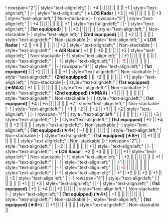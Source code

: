 {{Ship/EquipmentBonuses|Kai Ni|class=<includeonly>mw-collapsed</includeonly>}}
! rowspan="2"|{{RedGunLight}}{{EquipmentLink|12.7cm Twin Gun Mount Model D Kai 2}}
| style="text-align:left;" | 
| +4 || || || || || || +1 
| style="text-align:left;" | 
|-
| style="text-align:left;" | '''+ LOS Radar'''
| +3 || +6 || || || || || +3 
| style="text-align:left;" | Non-stackable
|-
! rowspan="5"|{{RedGunLight}}{{EquipmentLink|12.7cm Twin Gun Mount Model D Kai 3}}
| style="text-align:left;" | 
| +4 || || || || || || +1 
| style="text-align:left;" | 
|-
| style="text-align:left;" | '''(1st equipped)'''
| || || +3 || || || || 
| style="text-align:left;" | Non-stackable
|-
| style="text-align:left;" | '''(2nd equipped)'''
| || || +2 || || || || 
| style="text-align:left;" | Non-stackable
|-
| style="text-align:left;" | '''+ LOS Radar'''
| +2 || +4 || || || || || +2 
| style="text-align:left;" | Non-stackable
|-
| style="text-align:left;" | '''+ AIR Radar'''
| +1 || || +5 || || || || +2 
| style="text-align:left;" | Non-stackable
|-
! {{GreenGunDP}}{{EquipmentLink|5inch Single Gun Mount Mk.30 Kai + GFCS Mk.37}}
| style="text-align:left;" | 
| +1 || || || || || || 
| style="text-align:left;" | 
|-
! {{TorpedoWeapon}}{{EquipmentLink|53cm Bow (Oxygen) Torpedo Mount}}
| style="text-align:left;" | 
| || <font color=#CC0000>-5</font> || || || || || 
| style="text-align:left;" | 
|-
! rowspan="4"|{{TorpedoWeapon}}{{EquipmentLink|61cm Quadruple (Oxygen) Torpedo Mount Late Model}}
| style="text-align:left;" | '''(1st equipped)'''
| || +2 || || || || || +1 
| style="text-align:left;" | Non-stackable
|-
| style="text-align:left;" | '''(2nd equipped)'''
| || +2 || || || || || +1 
| style="text-align:left;" | Non-stackable
|-
| style="text-align:left;" | '''(1st equipped) (★MAX)'''
| +1 || || || || || || 
| style="text-align:left;" | Non-stackable
|-
| style="text-align:left;" | '''(2nd equipped) (★MAX)'''
| +1 || || || || || || 
| style="text-align:left;" | Non-stackable
|-
! {{CommandFacility}}{{EquipmentLink|Elite Torpedo Squadron Command Facility}}
| style="text-align:left;" | '''(1st equipped)'''
| +4 || +5 || || || || || +7 
| style="text-align:left;" | Non-stackable
|-
! {{Skilled Lookout}}{{EquipmentLink|Skilled Lookouts}}
| style="text-align:left;" | 
| +1 || +2 || || +2 || +1 || || +2 
| style="text-align:left;" | 
|-
! rowspan="4"|{{Skilled Lookout}}{{EquipmentLink|Torpedo Squadron Skilled Lookouts}}
| style="text-align:left;" | 
| || || || || +1 || || +3 
| style="text-align:left;" | 
|-
| style="text-align:left;" | '''(1st equipped)'''
| +2 || +4 || || +2 || || || 
| style="text-align:left;" | Non-stackable
|-
| style="text-align:left;" | '''(1st equipped) (★4+)'''
| +1 || || || || || || 
| style="text-align:left;" | Non-stackable
|-
| style="text-align:left;" | '''(1st equipped) (★8+)'''
| || +1 || || || || || 
| style="text-align:left;" | Non-stackable
|}
{{Ship/EquipmentBonuses|class=<includeonly>mw-collapsed</includeonly>}}
! rowspan="2"|{{RedGunLight}}{{EquipmentLink|12.7cm Twin Gun Mount Model D Kai 2}}
| style="text-align:left;" | 
| +2 || || || || || || +1 
| style="text-align:left;" | 
|-
| style="text-align:left;" | '''+ LOS Radar'''
| +2 || +3 || || || || || +1 
| style="text-align:left;" | Non-stackable
|-
! {{RedGunLight}}{{EquipmentLink|12.7cm Twin Gun Mount Model D Kai 3}}
| style="text-align:left;" | 
| +2 || || || || || || +1 
| style="text-align:left;" | 
|-
! {{GreenGunDP}}{{EquipmentLink|5inch Single Gun Mount Mk.30 Kai + GFCS Mk.37}}
| style="text-align:left;" | 
| +1 || || || || || || 
| style="text-align:left;" | 
|-
! {{TorpedoWeapon}}{{EquipmentLink|53cm Bow (Oxygen) Torpedo Mount}}
| style="text-align:left;" | 
| || <font color=#CC0000>-5</font> || || || || || 
| style="text-align:left;" | 
|-
! {{Skilled Lookout}}{{EquipmentLink|Skilled Lookouts}}
| style="text-align:left;" | 
| +1 || +2 || || +2 || +1 || || +2 
| style="text-align:left;" | 
|-
! rowspan="4"|{{Skilled Lookout}}{{EquipmentLink|Torpedo Squadron Skilled Lookouts}}
| style="text-align:left;" | 
| || || || || +1 || || +3 
| style="text-align:left;" | 
|-
| style="text-align:left;" | '''(1st equipped)'''
| +2 || +4 || || +2 || || || 
| style="text-align:left;" | Non-stackable
|-
| style="text-align:left;" | '''(1st equipped) (★4+)'''
| +1 || || || || || || 
| style="text-align:left;" | Non-stackable
|-
| style="text-align:left;" | '''(1st equipped) (★8+)'''
| || +1 || || || || || 
| style="text-align:left;" | Non-stackable
|}